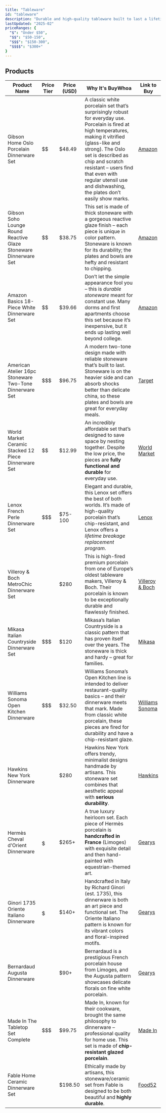 ```yaml
---
title: "Tableware"
id: "tableware"
description: "Durable and high-quality tableware built to last a lifetime."
lastUpdated: "2025-02"
priceRanges: {
  "$": "Under $50",
  "$$": "$50-150",
  "$$$": "$150-300",
  "$$$$": "$300+"
}
---
```


## Products

| Product Name | Price Tier | Price (USD) | Why It's BuyWhoa | Link to Buy |
|--------------|------------|-------------|---------------|-------------|
| Gibson Home Oslo Porcelain Dinnerware Set | $$ | $48.49 | A classic white porcelain set that’s surprisingly robust for everyday use. Porcelain is fired at high temperatures, making it vitrified (glass-like and strong). The Oslo set is described as chip and scratch resistant – users find that even with regular utensil use and dishwashing, the plates don’t easily show marks. | [Amazon](https://amzn.to/4hGjeXc) |
| Gibson Soho Lounge Round Reactive Glaze Stoneware Dinnerware Set | $$ | $38.75 | This set is made of thick stoneware with a gorgeous reactive glaze finish – each piece is unique in color pattern. Stoneware is known for its durability; the plates and bowls are hefty and resistant to chipping. | [Amazon](https://amzn.to/4hGk3PL) |
| Amazon Basics 18-Piece White Dinnerware Set | $$ | $39.66 | Don’t let the simple appearance fool you – this is *durable stoneware* meant for constant use. Many dorms and first apartments choose this set because it’s inexpensive, but it ends up lasting well beyond college. | [Amazon](https://amzn.to/3Qp8wZ4) |
| American Atelier 16pc Stoneware Two-Tone Dinnerware Set | $$$ | $96.75 | A modern two-tone design made with reliable stoneware that’s built to last. Stoneware is on the heavier side and can absorb shocks better than delicate china, so these plates and bowls are great for everyday meals. | [Target](https://amzn.to/4hK6Llo) |
| World Market Ceramic Stacked 12 Piece Dinnerware Set | $$ | $12.99 | An incredibly affordable set that’s designed to save space by nesting together. Despite the low price, the pieces are **fully functional and durable** for everyday use. | [World Market](https://www.worldmarket.com/p/stacked-ceramic-12-piece-dinnerware-set-102628.html) |
| Lenox French Perle Dinnerware Set | $$$ | $75-100 | Elegant and durable, this Lenox set offers the best of both worlds. It’s made of high-quality porcelain that’s chip-resistant, and Lenox offers a *lifetime breakage replacement program*. | [Lenox](https://amzn.to/4gMz552) |
| Villeroy & Boch MetroChic Dinnerware Set | $$$$ | $280 | This is high-fired premium porcelain from one of Europe’s oldest tableware makers, Villeroy & Boch. Their porcelain is known to be exceptionally durable and flawlessly finished. | [Villeroy & Boch](https://www.villeroy-boch.com/p/metrochic-dinnerware-set-1046527060/) |
| Mikasa Italian Countryside Dinnerware Set | $$$ | $120 | Mikasa’s Italian Countryside is a classic pattern that has proven itself over the years. The stoneware is thick and hardy – great for families. | [Mikasa](https://amzn.to/4i4TIuC) |
| Williams Sonoma Open Kitchen Dinnerware | $$$ | $32.50 | Williams Sonoma’s Open Kitchen line is intended to deliver restaurant-quality basics – and their dinnerware meets that mark. Made from classic white porcelain, these pieces are fired for durability and have a chip-resistant glaze. | [Williams Sonoma](https://amzn.to/4i3pGY4) |
| Hawkins New York Dinnerware | $$$$ | $280 | Hawkins New York offers trendy, minimalist designs handmade by artisans. This stoneware set combines that aesthetic appeal with **serious durability**. | [Hawkins](https://www.hawkinsnewyork.com/products/essential-dinnerware-16-piece-set-mustard) |
| Hermès Cheval d'Orient Dinnerware | $$$$$ | $265+ | A true luxury heirloom set. Each piece of Hermès porcelain is **handcrafted in France** (Limoges) with exquisite detail and then hand-painted with equestrian-themed art. | [Gearys](https://www.gearys.com/hermes-cheval-d-orient-dinnerware.html) |
| Ginori 1735 Oriente Italiano Dinnerware | $$$$$ | $140+ | Handcrafted in Italy by Richard Ginori (est. 1735), this dinnerware is both an art piece and functional set. The Oriente Italiano pattern is known for its vibrant colors and floral-inspired motifs. | [Gearys](https://www.ginori1735.com/us/en/ginori-oriente-italiano-newyork) |
| Bernardaud Augusta Dinnerware | $$$$ | $90+ | Bernardaud is a prestigious French porcelain house from Limoges, and the Augusta pattern showcases delicate florals on fine white porcelain. | [Gearys](https://www.gearys.com/dining-entertaining/dinnerware/bernardaud-augusta-dinnerware) |
| Made In The Tabletop Set Complete | $$$ | $99.75 | Made In, known for their cookware, brought the same philosophy to dinnerware – professional quality for home use. This set is made of **chip-resistant glazed porcelain**. | [Made In](https://amzn.to/4gJ3Gk3) |
| Fable Home Ceramic Dinnerware Set | $$$$ | $198.50 | Ethically made by artisans, this stoneware/ceramic set from Fable is designed to be both beautiful and **highly durable**. | [Food52](https://amzn.to/3X22L7i) |